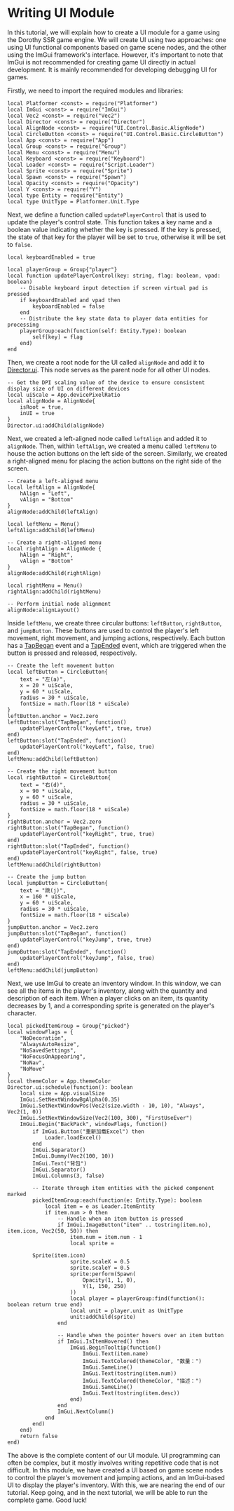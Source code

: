 
# Writing UI Module

In this tutorial, we will explain how to create a UI module for a game using the Dorothy SSR game engine. We will create UI using two approaches: one using UI functional components based on game scene nodes, and the other using the ImGui framework's interface. However, it's important to note that ImGui is not recommended for creating game UI directly in actual development. It is mainly recommended for developing debugging UI for games.

Firstly, we need to import the required modules and libraries:

```tl title="Script/UI.tl"
local Platformer <const> = require("Platformer")
local ImGui <const> = require("ImGui")
local Vec2 <const> = require("Vec2")
local Director <const> = require("Director")
local AlignNode <const> = require("UI.Control.Basic.AlignNode")
local CircleButton <const> = require("UI.Control.Basic.CircleButton")
local App <const> = require("App")
local Group <const> = require("Group")
local Menu <const> = require("Menu")
local Keyboard <const> = require("Keyboard")
local Loader <const> = require("Script.Loader")
local Sprite <const> = require("Sprite")
local Spawn <const> = require("Spawn")
local Opacity <const> = require("Opacity")
local Y <const> = require("Y")
local type Entity = require("Entity")
local type UnitType = Platformer.Unit.Type
```

Next, we define a function called `updatePlayerControl` that is used to update the player's control state. This function takes a key name and a boolean value indicating whether the key is pressed. If the key is pressed, the state of that key for the player will be set to `true`, otherwise it will be set to `false`.

```tl title="Script/UI.tl"
local keyboardEnabled = true

local playerGroup = Group{"player"}
local function updatePlayerControl(key: string, flag: boolean, vpad: boolean)
	-- Disable keyboard input detection if screen virtual pad is pressed
	if keyboardEnabled and vpad then
		keyboardEnabled = false
	end
	-- Distribute the key state data to player data entities for processing
	playerGroup:each(function(self: Entity.Type): boolean
		self[key] = flag
	end)
end
```

Then, we create a root node for the UI called `alignNode` and add it to [Director.ui](/docs/api/Class/Director#ui). This node serves as the parent node for all other UI nodes.

```tl title="Script/UI.tl"
-- Get the DPI scaling value of the device to ensure consistent display size of UI on different devices
local uiScale = App.devicePixelRatio
local alignNode = AlignNode{
	isRoot = true,
	inUI = true
}
Director.ui:addChild(alignNode)
```

Next, we created a left-aligned node called `leftAlign` and added it to `alignNode`. Then, within `leftAlign`, we created a menu called `leftMenu` to house the action buttons on the left side of the screen. Similarly, we created a right-aligned menu for placing the action buttons on the right side of the screen.

```tl title="Script/UI.tl"
-- Create a left-aligned menu
local leftAlign = AlignNode{
	hAlign = "Left",
	vAlign = "Bottom"
}
alignNode:addChild(leftAlign)

local leftMenu = Menu()
leftAlign:addChild(leftMenu)

-- Create a right-aligned menu
local rightAlign = AlignNode {
	hAlign = "Right",
	vAlign = "Bottom"
}
alignNode:addChild(rightAlign)

local rightMenu = Menu()
rightAlign:addChild(rightMenu)

-- Perform initial node alignment
alignNode:alignLayout()
```

Inside `leftMenu`, we create three circular buttons: `leftButton`, `rightButton`, and `jumpButton`. These buttons are used to control the player's left movement, right movement, and jumping actions, respectively. Each button has a [TapBegan](/docs/api/Node%20Event/Node#tapbegan) event and a [TapEnded](/docs/api/Node%20Event/Node#tapended) event, which are triggered when the button is pressed and released, respectively.

```tl title="Script/UI.tl"
-- Create the left movement button
local leftButton = CircleButton{
	text = "左(a)",
	x = 20 * uiScale,
	y = 60 * uiScale,
	radius = 30 * uiScale,
	fontSize = math.floor(18 * uiScale)
}
leftButton.anchor = Vec2.zero
leftButton:slot("TapBegan", function()
	updatePlayerControl("keyLeft", true, true)
end)
leftButton:slot("TapEnded", function()
	updatePlayerControl("keyLeft", false, true)
end)
leftMenu:addChild(leftButton)

-- Create the right movement button
local rightButton = CircleButton{
	text = "右(d)",
	x = 90 * uiScale,
	y = 60 * uiScale,
	radius = 30 * uiScale,
	fontSize = math.floor(18 * uiScale)
}
rightButton.anchor = Vec2.zero
rightButton:slot("TapBegan", function()
	updatePlayerControl("keyRight", true, true)
end)
rightButton:slot("TapEnded", function()
	updatePlayerControl("keyRight", false, true)
end)
leftMenu:addChild(rightButton)

-- Create the jump button
local jumpButton = CircleButton{
	text = "跳(j)",
	x = 160 * uiScale,
	y = 60 * uiScale,
	radius = 30 * uiScale,
	fontSize = math.floor(18 * uiScale)
}
jumpButton.anchor = Vec2.zero
jumpButton:slot("TapBegan", function()
	updatePlayerControl("keyJump", true, true)
end)
jumpButton:slot("TapEnded", function()
	updatePlayerControl("keyJump", false, true)
end)
leftMenu:addChild(jumpButton)
```

Next, we use ImGui to create an inventory window. In this window, we can see all the items in the player's inventory, along with the quantity and description of each item. When a player clicks on an item, its quantity decreases by 1, and a corresponding sprite is generated on the player's character.

```tl title="Script/UI.tl"
local pickedItemGroup = Group{"picked"}
local windowFlags = {
	"NoDecoration",
	"AlwaysAutoResize",
	"NoSavedSettings",
	"NoFocusOnAppearing",
	"NoNav",
	"NoMove"
}
local themeColor = App.themeColor
Director.ui:schedule(function(): boolean
	local size = App.visualSize
	ImGui.SetNextWindowBgAlpha(0.35)
	ImGui.SetNextWindowPos(Vec2(size.width - 10, 10), "Always", Vec2(1, 0))
	ImGui.SetNextWindowSize(Vec2(100, 300), "FirstUseEver")
	ImGui.Begin("BackPack", windowFlags, function()
		if ImGui.Button("重新加载Excel") then
			Loader.loadExcel()
		end
		ImGui.Separator()
		ImGui.Dummy(Vec2(100, 10))
		ImGui.Text("背包")
		ImGui.Separator()
		ImGui.Columns(3, false)

		-- Iterate through item entities with the picked component marked
		pickedItemGroup:each(function(e: Entity.Type): boolean
			local item = e as Loader.ItemEntity
			if item.num > 0 then
				-- Handle when an item button is pressed
				if ImGui.ImageButton("item" .. tostring(item.no), item.icon, Vec2(50, 50)) then
					item.num = item.num - 1
					local sprite =

		Sprite(item.icon)
					sprite.scaleX = 0.5
					sprite.scaleY = 0.5
					sprite:perform(Spawn(
						Opacity(1, 1, 0),
						Y(1, 150, 250)
					))
					local player = playerGroup:find(function(): boolean return true end)
					local unit = player.unit as UnitType
					unit:addChild(sprite)
				end

				-- Handle when the pointer hovers over an item button
				if ImGui.IsItemHovered() then
					ImGui.BeginTooltip(function()
						ImGui.Text(item.name)
						ImGui.TextColored(themeColor, "数量：")
						ImGui.SameLine()
						ImGui.Text(tostring(item.num))
						ImGui.TextColored(themeColor, "描述：")
						ImGui.SameLine()
						ImGui.Text(tostring(item.desc))
					end)
				end
				ImGui.NextColumn()
			end
		end)
	end)
	return false
end)
```

The above is the complete content of our UI module. UI programming can often be complex, but it mostly involves writing repetitive code that is not difficult. In this module, we have created a UI based on game scene nodes to control the player's movement and jumping actions, and an ImGui-based UI to display the player's inventory. With this, we are nearing the end of our tutorial. Keep going, and in the next tutorial, we will be able to run the complete game. Good luck!